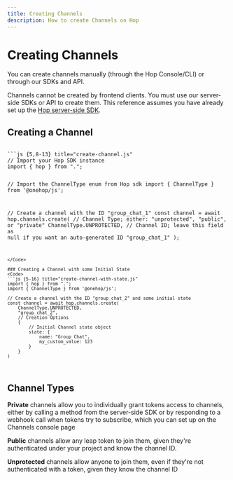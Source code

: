 ```yaml
---
title: Creating Channels 
description: How to create Channels on Hop
---
```



# Creating Channels

You can create channels manually (through the Hop Console/CLI) or through our SDKs and API.

<Callout>Channels cannot be created by frontend clients. You must use our server-side SDKs or API to create them. This reference assumes you have already set up the [Hop server-side SDK](/sdks/server/js).</Callout>


## Creating a Channel

<Code>
```js {5,8-13} title="create-channel.js"
// Import your Hop SDK instance
import { hop } from ".";

// Import the ChannelType enum from Hop sdk
import { ChannelType } from '@onehop/js';

// Create a channel with the ID "group_chat_1"
const channel = await hop.channels.create(
	// Channel Type; either: "unprotected", "public", or "private"
	ChannelType.UNPROTECTED,
	// Channel ID; leave this field as null if you want an auto-generated ID
	"group_chat_1"
);
```
</Code>

### Creating a Channel with some Initial State
<Code>
```js {5-16} title="create-channel-with-state.js"
import { hop } from ".";
import { ChannelType } from '@onehop/js';

// Create a channel with the ID "group_chat_2" and some initial state
const channel = await hop.channels.create(
	ChannelType.UNPROTECTED,
	"group_chat_2",
	// Creation Options
	{
		// Initial Channel state object
		state: {
			name: "Group Chat",
			my_custom_value: 123
		}
	}
)
```
</Code>

## Channel Types

**Private** channels allow you to individually grant tokens access to channels, either by calling a method from the server-side SDK or by responding to a webhook call when tokens try to subscribe, which you can set up on the Channels console page

**Public** channels allow any leap token to join them, given they're authenticated under your project and know the channel ID.

**Unprotected** channels allow anyone to join them, even if they're not authenticated with a token, given they know the channel ID

